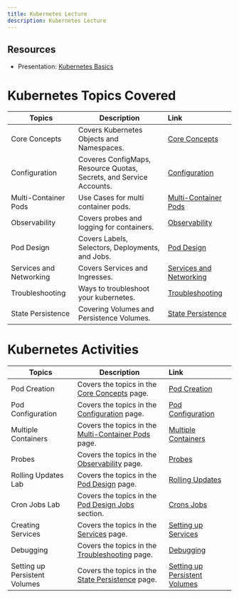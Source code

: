 ```yaml
---
title: Kubernetes Lecture
description: Kubernetes Lecture
---
```


## Resources

- Presentation: [Kubernetes Basics](/slides/03-Kubernetes-Basics.pdf)

# Kubernetes Topics Covered

| Topics                            | Description         | Link        |
| --------------------------------| ------------------  |:----------- |
| Core Concepts | Covers Kubernetes Objects and Namespaces. | [Core Concepts](./core-concepts/) |
| Configuration | Coveres ConfigMaps, Resource Quotas, Secrets, and Service Accounts. | [Configuration](./configuration/) |
| Multi-Container Pods | Use Cases for multi container pods. | [Multi-Container Pods](./multi-container-pods/) |
| Observability | Covers probes and logging for containers. | [Observability](./observability/) |
| Pod Design | Covers Labels, Selectors, Deployments, and Jobs.| [Pod Design](./pod-design/) |
| Services and Networking | Covers Services and Ingresses.  | [Services and Networking](./services-networking/) |
| Troubleshooting| Ways to troubleshoot your kubernetes. | [Troubleshooting](./troubleshooting/) |
| State Persistence| Covering Volumes and Persistence Volumes. | [State Persistence](./state-persistence/) |

# Kubernetes Activities

| Topics                            | Description         | Link        |
| --------------------------------| ------------------  |:----------- |
| Pod Creation | Covers the topics in the [Core Concepts](./core-concepts/) page. | [Pod Creation](./activities/labs/lab1) |
| Pod Configuration | Covers the topics in the [Configuration](./configuration/) page. | [Pod Configuration](./activities/labs/lab2) |
| Multiple Containers | Covers the topics in the [Multi-Container Pods](./multi-container-pods/) page.| [Multiple Containers](./activities/labs/lab3) |
| Probes | Covers the topics in the [Observability](./observability/) page. | [Probes](./activities/labs/lab4) |
| Rolling Updates Lab | Covers the topics in the [Pod Design](./pod-design/) page.  | [Rolling Updates](./activities/labs/lab6) |
| Cron Jobs Lab | Covers the topics in the [Pod Design Jobs](./pod-design#jobs-and-cronjobs) section. | [Crons Jobs](./activities/labs/lab7) |
| Creating Services | Covers the topics in the [Services](./services-networking/) page. | [Setting up Services](./activities/labs/lab8) |
| Debugging | Covers the topics in the [ Troubleshooting](./troubleshooting/) page.  | [Debugging](./activities/labs/lab5) |
| Setting up Persistent Volumes | Covers the topics in the [State Persistence](./state-persistence/) page. | [Setting up Persistent Volumes](./activities/labs/lab10) |

